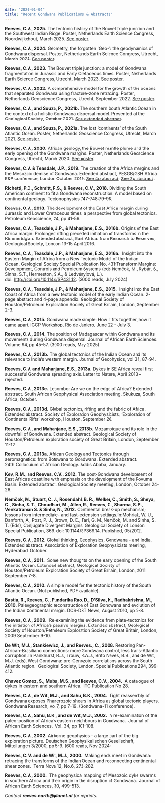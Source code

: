 ```yaml
---
date: "2024-01-04"
title: "Recent Gondwana Publications & Abstracts"
---
```


__Reeves, C.V., 2025.__ The tectonic history of the Bouvet triple junction and the Southwest Indian Ridge. Poster, Netherlands Earth Science Congress, Noordwijkehout, March 2025.  [See poster](../news/assets/NAC2025-CVR-small.pdf). 

__Reeves, C.V., 2024.__ Geometry, the forgotten 'Geo-': the geodynamics of Gondwana dispersal. Poster, Netherlands Earth Science Congress, Utrecht, March 2024.  [See poster](http://www.reeves.nl/upload/NAC2024-CR-RS-EA-PC.pdf). 

__Reeves, C.V., 2023.__  The Bouvet triple junction: a model of Gondwana fragmentation in Jurassic and Early Cretaceous times. Poster, Netherlands Earth Science Congress, Utrecht, March 2023. [See poster](http://www.reeves.nl/upload/NAC2023-CVR-2.pdf).

__Reeves, C.V., 2022.__  A comprehensive model for the growth of the oceans that separated Gondwana using fracture-zone retracing. Poster, Netherlands Geoscience Congress, Utrecht, September 2022. [See poster](http://www.reeves.nl/upload/2022-reeves-poster-NACgeo.pdf).

__Reeves, C.V., and Souza, P., 2021b.__  The southern South Atlantic Ocean in the context of a holistic Gondwana dispersal model. Presented at the Geological Society, October 2021. [See extended abstract](http://www.reeves.nl/upload/2021b-reeves&souza-london-oct.pdf).

__Reeves, C.V., and Souza, P., 2021a.__ The lost ‘continents’ of the South Atlantic Ocean.  Poster, Netherlands Geoscience Congress, Utrecht, March 2021. 
[See poster](http://www.reeves.nl/upload/2021a-reeves&souza-NACgeo.pdf).

__Reeves, C.V., 2020.__ African geology, the Bouvet mantle plume and the early opening of the Gondwana margins.  Poster, Netherlands Geoscience Congress, Utrecht, March 2020. [See poster](http://www.reeves.nl/upload/2020-reeves-NAC.pdf).

__Reeves, C.V. & Teasdale, J.P., 2019.__ The creation of the Africa margins and the Mesozoic demise of Gondwana.  Extended abstract, PESGB/GSH Africa E&P conference, London October 2019.  [See 4p abstract](http://www.reeves.nl/upload/2019a-reeves&teasdale-4pp-pesgb-october.pdf); [See 2p abstract](http://www.reeves&teasdale-2pp-pesgb-october.pdf) .

__Richetti, P.C., Schmitt, R.S., & Reeves, C.V., 2018.__ Dividing the South American continent to fit a Gondwana reconstruction: A model based on continental geology. Tectonophysics 747-748:79-98.

__Reeves, C.V., 2018.__ The development of the East Africa margin during Jurassic and Lower Cretaceous times: a perspective from global tectonics. Petroleum Geoscience, 24, pp 41-56.

__Reeves, C.V., Teasdale, J.P., & Mahanjane, E.S., 2016b.__ Origins of the East Africa margin: Prolonged rifting preceded initiation of transforms in the Kimmeridgian. Extended abstract, East Africa: from Research to Reserves, Geological Society, London 13-15 April 2016.

__Reeves, C.V., Teasdale, J.P., & Mahanjane, E.S., 2016a.__  Insight into the Eastern Margin of Africa from a New Tectonic Model of the Indian Ocean. Geological Society Special Publication No. 431:Transform Margins: Development, Controls and Petroleum Systems (eds Nemčok, M., Rybár, S., Sinha, S.T., Hermeston, S.A., & Ledvényiová, L.).  doi: http://doi.org/10.1144/SP431.12. (3000 reads, July 2024)

__Reeves, C.V., Teasdale, J.P., & Mahanjane, E.S., 2015.__  Insight into the East Coast of Africa from a new tectonic model of the early Indian Ocean. 2-page abstract and 4-page appendix. Geological Society of Houston/Petroleum Exploration Society of Great Britain, London, September 2-3.

__Reeves, C.V., 2015.__ Gondwana made simple: How it fits together, how it came apart. IGCP Workshop, Rio de Janiero, June 22 - July 3.

__Reeves, C.V., 2014.__ The position of Madagascar within Gondwana and its movements during Gondwana dispersal. Journal of African Earth Sciences. Volume 94, pp 45-57. (3000 reads, May 2025)

__Reeves, C.V., 2013b.__ The global tectonics of the Indian Ocean and its relevance to India’s western margin. Journal of Geophysics, vol 34, 87-94.

__Reeves, C.V. and Mahanjane, E.S., 2013a.__ Dykes in SE Africa reveal first successful Gondwana spreading axis. Letter to Nature, April 2013 – rejected.

__Reeves, C.V., 2013e.__ Lebombo: Are we on the edge of Africa? Extended abstract. South African Geophysical Association meeting, Skukuza, South Africa, October.

__Reeves, C.V., 2013d.__ Global tectonics, rifting and the fabric of Africa. Extended abstract. Society of Exploration Geophysicists, ‘Exploration of Continental Rifts’ workshop, Houston, September 26.

__Reeves, C.V., and Mahanjane, E.S., 2013b.__ Mozambique and its role in the downfall of Gondwana. Extended abstract. Geological Society of Houston/Petroleum exploration society of Great Britain, London, September 11-12.

__Reeves, C.V., 2013a.__ African Geology and Tectonics through aeromagnetics: from Botswana to Gondwana. Extended abstract. 24th Colloquium of African Geology. Addis Ababa, January.

__Key, R.M., and Reeves, C.V., 2012.__ The post-Gondwana development of East Africa’s coastline with emphasis on the development of the Rovuma Basin. Extended abstract. Geological Society meeting, London, October 24-26.

__Nemčok, M., Stuart, C. J., Rosendahl, B. R., Welker, C., Smith, S., Sheya, C., Sinha, S. T., Choudhuri, M., Allen, R., Reeves, C., Sharma, S. P., Venkatraman S. & Sinha, N., 2012.__ Continental break-up mechanism; lessons from intermediate- and fast-extension settings.In:Mohriak, W. U., Danforth, A., Post, P. J., Brown, D. E., Tari, G. M.,Nemčok, M. and Sinha, S. T. (Eds), Conjugate Divergent Margins. Geological Society of London Special Publication, 369. doi: 10.1144/SP369.14. Published, 05/2012.

__Reeves, C.V., 2012.__ Global thinking, Geophysics, Gondwana - and India. Extended abstract. Association of Exploration Geophysicists meeting, Hyderabad, October.

__Reeves, C.V., 2011.__  Some new thoughts on the early opening of the South Atlantic Ocean. Extended abstract, Geological Society of Houston/Petroleum Exploration Society of Great Britain, London, 2011 September 7-8.

__Reeves, C.V., 2010.__ A simple model for the tectonic history of the South Atlantic Ocean. (Not published, PDF available).

__Bastia, R., Reeves, C., Pundarika Rao, D., D’Silva, K., Radhakrishna, M., 2010.__ Paleogeographic reconstruction of East Gondwana and evolution of the Indian Continental margin. DCS-DST News, August 2010, pp 2-8.

__Reeves, C.V., 2009.__  Re-examining the evidence from plate-tectonics for the initiation of Africa’s passive margins. Extended abstract, Geological Society of Houston/Petroleum Exploration Society of Great Britain, London, 2009 September 9-10.

__De Wit, M.J., Stankiewicz, J., and Reeves., C., 2008.__ Restoring Pan-African-Brasiliano connections: more Gondwana control, less trans-Atlantic  corruption. In Pankhurst, R.J., Trouw, R.A.J., Brito Neves, B.B., and de Wit, M.J. (eds). West Gondwana: pre-Cenozoic correlations across the South Atlantic region.  Geological Society, London, Special Publications 294, 399-412.

__Chavez Gomez, S., Mubu, M.S., and Reeves, C.V., 2004.__  A catalogue of dykes in eastern and southern Africa.  ITC Publication No 28.

__Reeves, C.V., de Wit, M.J., and Sahu, B.K., 2004.__  Tight reassembly of Gondwana exposes Phanerozoic shears in Africa as global tectonic players. Gondwana Research, vol.7, pp 7-19. (Gondwana-11 conference).

__Reeves, C.V., Sahu, B.K., and de Wit, M.J., 2002.__  A re-examination of the paleo-position of Africa’s eastern neighbours in Gondwana.  Journal of African Earth Sciences.  Vol. 34, pp 101-108.

__Reeves, C.V., 2002.__ Airborne geophysics - a large part of the big exploration picture. Deutschen Geophysikalischen Gesellschaft, Mitteilungen 3/2000, pp 5-9. (600 reads, Nov 2024)

__Reeves, C. V. and de Wit, M.J., 2000.__  Making ends meet in Gondwana: retracing the transforms of the Indian Ocean and reconnecting continental shear zones.  Terra Nova 12, No.6, 272-282.

__Reeves, C.V., 2000.__  The geophysical mapping of Mesozoic dyke swarms in southern Africa and their origin in the disruption of Gondwana.  Journal of African Earth Sciences, 30, 499-513.

_Contact __reeves.earth@planet.nl__ for reprints._
